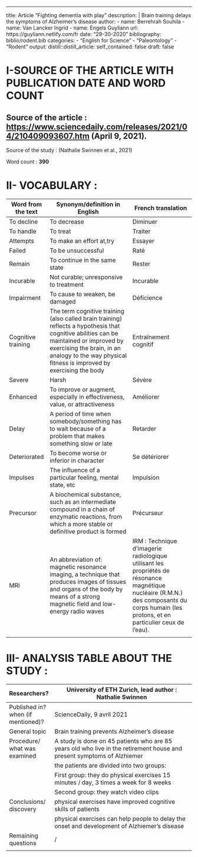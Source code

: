 ---
title: Article "Fighting dementia with play"
description: |
  Brain training delays the symptoms of Alzheimer's disease
author:
  - name: Berrehrah Souhila
  - name: Van Lancker Ingrid
  - name: Engels Guyliann
    url: https://guyliann.netlify.com/fr
date: "29-30-2020"
bibliography: biblio/rodent.bib
categories:
  - "English for Science"
  - "Paleontology"
  - "Rodent"
output:
  distill::distill_article:
    self_contained: false
draft: false


# I-SOURCE OF THE ARTICLE WITH PUBLICATION DATE AND WORD COUNT 

## Source of the article : <https://www.sciencedaily.com/releases/2021/04/210409093607.htm> (April 9, 2021).

Source of the study : (Nathalie Swinnen et al., 2021)

Word count : **390 ** 

# II- VOCABULARY :

|             Word from the text  |          Synonym/definition in English                                                                                                                                                                                                      |                         French translation                                                                                                                                                 |
| ------------------------------- | ------------------------------------------------------------------------------------------------------------------------------------------------------------------------------------------------------------------------------------------- | ------------------------------------------------------------------------------------------------------------------------------------------------------------------------------------------ |
| To decline                      | To decrease                                                                                                                                                                                                                                 | Diminuer                                                                                                                                                                                   |
| To handle                       | To treat                                                                                                                                                                                                                                    | Traiter                                                                                                                                                                                    |
| Attempts                        | To make an effort at,try                                                                                                                                                                                                                    | Essayer                                                                                                                                                                                    |
| Failed                          | To be unsuccessful                                                                                                                                                                                                                          | Raté                                                                                                                                                                                       |
| Remain                          | To continue in the same state                                                                                                                                                                                                               | Rester                                                                                                                                                                                     |
| Incurable                       | Not curable; unresponsive to treatment                                                                                                                                                                                                      | Incurable                                                                                                                                                                                  |
| Impairment                      | To cause to weaken, be damaged                                                                                                                                                                                                              | Déficience                                                                                                                                                                                 |
| Cognitive training              | The term cognitive training (also called brain training) reflects a hypothesis that cognitive abilities can be maintained or improved by exercising the brain, in an analogy to the way physical fitness is improved by exercising the body | Entraînement cognitif                                                                                                                                                                      |
| Severe                          | Harsh                                                                                                                                                                                                                                       | Sévère                                                                                                                                                                                     |
| Enhanced                        | To improve or augment, especially in effectiveness, value, or attractiveness                                                                                                                                                                | Améliorer                                                                                                                                                                                  |
| Delay                           | A period of time when somebody/something has to wait because of a problem that makes something slow or late                                                                                                                                 | Retarder                                                                                                                                                                                   |
| Deteriorated                    | To become worse or inferior in character                                                                                                                                                                                                    | Se détériorer                                                                                                                                                                              |
| Impulses                        | The influence of a particular feeling, mental state, etc                                                                                                                                                                                    | Impulsion                                                                                                                                                                                  |
| Precursor                       | A biochemical substance, such as an intermediate compound in a chain of enzymatic reactions, from which a more stable or definitive product is formed                                                                                       | Précurseur                                                                                                                                                                                 |
| MRI                             | An abbreviation of: magnetic resonance imaging, a technique that produces images of tissues and organs of the body by means of a strong magnetic field and low-energy radio waves                                                           | IRM : Technique d'imagerie radiologique utilisant les propriétés de résonance magnétique nucléaire (R.M.N.) des composants du corps humain (les protons, et en particulier ceux de l'eau). |
|                                 |                                                                                                                                                                                                                                             |                                                                                                                                                                                            |

# III- ANALYSIS TABLE ABOUT THE STUDY :

|  Researchers?                       | University of ETH Zurich, lead author : Nathalie Swinnen                                                                |
| ----------------------------------- | ---------------------------------------------------------------------------------------------------------------------- |
|  Published in? when (if mentioned)? | ScienceDaily, 9 avril 2021                                                                                             |
| General topic                       | Brain training prevents Alzheimer's disease                                                                            |
| Procedure/ what was examined        | A study is done on 45 patients who are 85 years old who live in the retirement house and present symptoms of Alzhiemer |
|                                     | the patients are divided into two groups:                                                                              |
|                                     | First group: they do physical exercises 15 minutes / day, 3 times a week for 8 weeks                                   |
|                                     | Second group: they watch video clips                                                                                   |
| Conclusions/ discovery              | physical exercises have improved cognitive skills of patients                                                          |
|                                     | physical exercises can help people to delay the onset and development of Alzhiemer's disease                           |
| Remaining questions                 | /                                                                                                                      |
|                                     |                                                                                                                        |
